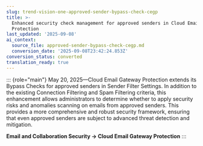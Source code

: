 ```yaml
---
slug: trend-vision-one-approved-sender-bypass-check-cegp
title: >-
  Enhanced security check management for approved senders in Cloud Email Gateway
  Protection
last_updated: '2025-09-08'
ai_context:
  source_file: approved-sender-bypass-check-cegp.md
  conversion_date: '2025-09-08T23:42:24.853Z'
conversion_status: converted
translation_ready: true
---
```


::: {role="main"}
May 20, 2025—Cloud Email Gateway Protection extends its Bypass Checks for approved senders in Sender Filter Settings. In addition to the existing Connection Filtering and Spam Filtering criteria, this enhancement allows administrators to determine whether to apply security risks and anomalies scanning on emails from approved senders. This provides a more comprehensive and robust security framework, ensuring that even approved senders are subject to advanced threat detection and mitigation.

**Email and Collaboration Security → Cloud Email Gateway Protection**
:::

